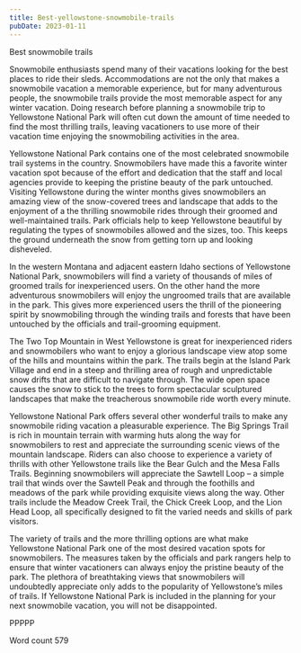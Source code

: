 ```yaml
---
title: Best-yellowstone-snowmobile-trails
pubDate: 2023-01-11
---
```


Best snowmobile trails

Snowmobile enthusiasts spend many of their vacations looking for the best places to ride their sleds. Accommodations are not the only that makes a snowmobile vacation a memorable experience, but for many adventurous people, the snowmobile trails provide the most memorable aspect for any winter vacation. Doing research before planning a snowmobile trip to Yellowstone National Park will often cut down the amount of time needed to find the most thrilling trails, leaving vacationers to use more of their vacation time enjoying the snowmobiling activities in the area.

Yellowstone National Park contains one of the most celebrated snowmobile trail systems in the country. Snowmobilers have made this a favorite winter vacation spot because of the effort and dedication that the staff and local agencies provide to keeping the pristine beauty of the park untouched. Visiting Yellowstone during the winter months gives snowmobilers an amazing view of the snow-covered trees and landscape that adds to the enjoyment of a the thrilling snowmobile rides through their groomed and well-maintained trails. Park officials help to keep Yellowstone beautiful by regulating the types of snowmobiles allowed and the sizes, too. This keeps the ground underneath the snow from getting torn up and looking disheveled. 

In the western Montana and adjacent eastern Idaho sections of Yellowstone National Park, snowmobilers will find a variety of thousands of miles of groomed trails for inexperienced users. On the other hand the more adventurous snowmobilers will enjoy the ungroomed trails that are available in the park. This gives more experienced users the thrill of the pioneering spirit by snowmobiling through the winding trails and forests that have been untouched by the officials and trail-grooming equipment.

The Two Top Mountain in West Yellowstone is great for inexperienced riders and snowmobilers who want to enjoy a glorious landscape view atop some of the hills and mountains within the park. The trails begin at the Island Park Village and end in a steep and thrilling area of rough and unpredictable snow drifts that are difficult to navigate through. The wide open space causes the snow to stick to the trees to form spectacular sculptured landscapes that make the treacherous snowmobile ride worth every minute. 

Yellowstone National Park offers several other wonderful trails to make any snowmobile riding vacation a pleasurable experience. The Big Springs Trail is rich in mountain terrain with warming huts along the way for snowmobilers to rest and appreciate the surrounding scenic views of the mountain landscape. Riders can also choose to experience a variety of thrills with other Yellowstone trails like the Bear Gulch and the Mesa Falls Trails. Beginning snowmobilers will appreciate the Sawtell Loop – a simple trail that winds over the Sawtell Peak and through the foothills and meadows of the park while providing exquisite views along the way. Other trails include the Meadow Creek Trail, the Chick Creek Loop, and the Lion Head Loop, all specifically designed to fit the varied needs and skills of park visitors.

The variety of trails and the more thrilling options are what make Yellowstone National Park one of the most desired vacation spots for snowmobilers. The measures taken by the officials and park rangers help to ensure that winter vacationers can always enjoy the pristine beauty of the park. The plethora of breathtaking views that snowmobilers will undoubtedly appreciate only adds to the popularity of Yellowstone’s miles of trails. If Yellowstone National Park is included in the planning for your next snowmobile vacation, you will not be disappointed.

PPPPP

Word count 579